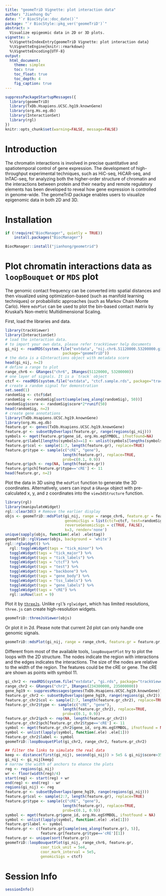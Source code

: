 ```yaml
---
title: "geomeTriD Vignette: plot interaction data"
author: "Jianhong Ou"
date: "`r BiocStyle::doc_date()`"
package: "`r BiocStyle::pkg_ver('geomeTriD')`"
abstract: >
  Visualize epigeomic data in 2D or 3D plots.
vignette: >
  %\VignetteIndexEntry{geomeTriD Vignette: plot interaction data}
  %\VignetteEngine{knitr::rmarkdown}
  %\VignetteEncoding{UTF-8}
output:
  html_document:
    theme: simplex
    toc: true
    toc_float: true
    toc_depth: 4
    fig_caption: true
---
```


```r
suppressPackageStartupMessages({
  library(geomeTriD)
  library(TxDb.Hsapiens.UCSC.hg19.knownGene)
  library(org.Hs.eg.db)
  library(InteractionSet)
  library(rgl)
})
knitr::opts_chunk$set(warning=FALSE, message=FALSE)
```

# Introduction

The chromatin interactions is involved in precise quantitative and spatiotemporal
control of gene expression. The development of high-throughput experimental 
techniques, such as HiC-seq, HiCAR-seq, and InTAC-seq, for analyzing both the 
higher-order structure of chromatin and the interactions between protein and
their nearby and remote regulatory elements has been developed to reveal how
gene expression is controlled in genome-wide. 
The geomeTriD package enables users to visualize epigenomic data in both 2D and
3D.

# Installation

```r
if (!require("BiocManager", quietly = TRUE))
    install.packages("BiocManager")

BiocManager::install("jianhong/geometrid")
```

# Plot chromatin interactions data as `loopBouquet` or `MDS` plot

The genomic contact frequency can be converted into spatial distances and then 
visualized using optimization-based (such as manifold learning techniques)
or probabilistic approaches (such as Markov Chain Monte Carlo).
Here `mdsPlot` can be used to plot the bin-based contact matrix by Kruskal's
Non-metric Multidimensional Scaling.

First, load the libraries and data.

```r
library(trackViewer)
library(InteractionSet)
# load the interaction data.
# to import your own data, please refer trackViewer help documents
gi_nij <- readRDS(system.file("extdata", "nij.chr6.51120000.53200000.gi.rds",
                          package="geomeTriD"))
# the data is a GInteractions object with metadata score
head(gi_nij, n=2)
# define a range to plot
range_chr6 <- GRanges("chr6", IRanges(51120000, 53200000))
# one layer of signals. It is a `track` object
ctcf <- readRDS(system.file("extdata", "ctcf.sample.rds", package="trackViewer"))
# create a random signal for demonstration
set.seed(1)
randomSig <- ctcf$dat
randomSig <- randomSig[sort(sample(seq_along(randomSig), 50))]
randomSig$score <- randomSig$score*2*runif(50)
head(randomSig, n=2)
# create gene annotations
library(TxDb.Hsapiens.UCSC.hg19.knownGene)
library(org.Hs.eg.db)
feature.gr <- genes(TxDb.Hsapiens.UCSC.hg19.knownGene)
feature.gr <- subsetByOverlaps(feature.gr, range(regions(gi_nij)))
symbols <- mget(feature.gr$gene_id, org.Hs.egSYMBOL, ifnotfound=NA)
feature.gr$label[lengths(symbols)==1] <- unlist(symbols[lengths(symbols)==1])
feature.gr$col <- sample(1:7, length(feature.gr), replace=TRUE)
feature.gr$type <- sample(c("cRE", "gene"), 
                          length(feature.gr), replace=TRUE, 
                          prob=c(0.1, 0.9))
feature.gr$pch <- rep(NA, length(feature.gr))
feature.gr$pch[feature.gr$type=='cRE'] <- 11
head(feature.gr, n=2)
```

Plot the data in 3D using the `mdsPlot` function to generate the 3D coordinates.
Alternatively, users can input a `GRange` object with pre-calculated x, y, and z
coordinates into the `view3dStructure` function.

```r
library(rgl)
library(manipulateWidget)
rgl::clear3d() # Remove the earlier display
objs <- geomeTriD::mdsPlot(gi_nij, range = range_chr6, feature.gr = feature.gr,
                           genomicSigs = list(ctcf=ctcf, test=randomSig),
                           reverseGenomicSigs = c(TRUE, FALSE),
                           k=3, render='none')
unique(sapply(objs, function(.ele) .ele$tag))
geomeTriD::rglViewer(objs, background = 'white')
rgl::rglwidget() %>%
  rgl::toggleWidget(tags = "tick_minor") %>%
  toggleWidget(tags = "tick_major") %>%
  toggleWidget(tags = "tick_labels") %>%
  toggleWidget(tags = "ctcf") %>% 
  toggleWidget(tags = "test") %>% 
  toggleWidget(tags = "backbone") %>%
  toggleWidget(tags = "gene_body") %>%
  toggleWidget(tags = "tss_labels") %>%
  toggleWidget(tags = "gene_labels") %>%
  toggleWidget(tags = "cRE") %>%
  rgl::asRow(last = 9)
```

Plot it by [`threeJs`](https://threejs.org/). 
Unlike `rgl`'s `rglwidget`, which has limited resolutions, 
`three.js` can create high-resolution widgets.

```r
geomeTriD::threeJsViewer(objs)
```

Or plot it in 2d. Please note that current 2d plot can only handle one genomic signals.
```r
geomeTriD::mdsPlot(gi_nij, range = range_chr6, feature.gr = feature.gr, genomicSigs = ctcf)
```


Different from most of the available tools, `loopBouquetPlot` try to plot the loops with the 2D structure. The nodes indicate the region with interactions and
the edges indicates the interactions. The size of the nodes are relative to the width of the region.
The features could be the cRE or gene. The cRE are shown as
points with symbol 11.

```r
gi_chr2 <- readRDS(system.file("extdata", "gi.rds", package="trackViewer"))
range_chr2 <- GRanges("chr2", IRanges(234300000, 235000000))
gene_hg19 <- suppressMessages(genes(TxDb.Hsapiens.UCSC.hg19.knownGene))
feature.gr_chr2 <- subsetByOverlaps(gene_hg19, range(regions(gi_chr2)))
feature.gr_chr2$col <- sample(2:7, length(feature.gr_chr2), replace=TRUE)
feature.gr_chr2$type <- sample(c("cRE", "gene"), 
                          length(feature.gr_chr2), replace=TRUE, 
                          prob=c(0.1, 0.9))
feature.gr_chr2$pch <- rep(NA, length(feature.gr_chr2))
feature.gr_chr2$pch[feature.gr_chr2$type=='cRE'] <- 11
symbol <- mget(feature.gr_chr2$gene_id, org.Hs.egSYMBOL, ifnotfound = NA)
symbol <- unlist(lapply(symbol, function(.ele) .ele[1]))
feature.gr_chr2$label <- symbol
geomeTriD::loopBouquetPlot(gi_chr2, range_chr2, feature.gr_chr2)
```

```r
## filter the links to simulate the real data
keep <- distance(first(gi_nij), second(gi_nij)) > 5e5 & gi_nij$score>35
gi_nij <- gi_nij[keep]
# narrow the width of anchors to ehance the plots
reg <- regions(gi_nij)
wr <- floor(width(reg)/4)
start(reg) <- start(reg) + wr
end(reg) <- end(reg) - wr
regions(gi_nij) <- reg
feature.gr <- subsetByOverlaps(gene_hg19, range(regions(gi_nij)))
feature.gr$col <- sample(2:7, length(feature.gr), replace=TRUE)
feature.gr$type <- sample(c("cRE", "gene"), 
                          length(feature.gr), replace=TRUE, 
                          prob=c(0.1, 0.9))
symbol <- mget(feature.gr$gene_id, org.Hs.egSYMBOL, ifnotfound = NA)
symbol <- unlist(lapply(symbol, function(.ele) .ele[1]))
feature.gr$label <- symbol
feature.gr <- c(feature.gr[sample(seq_along(feature.gr), 5)],
                feature.gr[feature.gr$type=='cRE'][1])
feature.gr <- unique(sort(feature.gr))
geomeTriD::loopBouquetPlot(gi_nij, range_chr6, feature.gr,
                coor_tick_unit = 5e4,
                coor_mark_interval = 5e5,
                genomicSigs = ctcf)
```

# Session Info
```r
sessionInfo()
```

